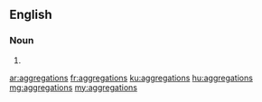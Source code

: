 ==English==

===Noun===
{{head|en}}

# {{plural of|aggregation}}

[[ar:aggregations]]
[[fr:aggregations]]
[[ku:aggregations]]
[[hu:aggregations]]
[[mg:aggregations]]
[[my:aggregations]]